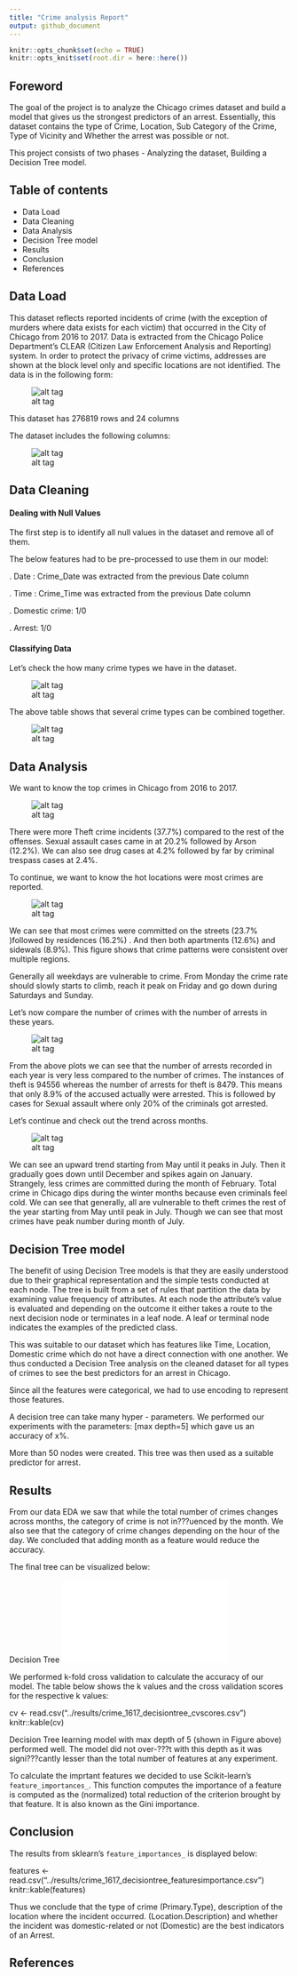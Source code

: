 ```yaml
---
title: "Crime analysis Report"
output: github_document
---
```


```r
knitr::opts_chunk$set(echo = TRUE)
knitr::opts_knit$set(root.dir = here::here())
```

## Foreword

The goal of the project is to analyze the Chicago crimes dataset and build a model that gives us the strongest predictors of an arrest. Essentially, this dataset contains the type of Crime, Location, Sub Category of the Crime, Type of Vicinity and Whether the arrest was possible or not.

This project consists of two phases - Analyzing the dataset, Building a Decision Tree model.

## Table of contents

- Data Load
- Data Cleaning
- Data Analysis
- Decision Tree model
- Results
- Conclusion
- References

## Data Load

This dataset reflects reported incidents of crime (with the exception of murders where data exists for each victim) that occurred in the City of Chicago from 2016 to 2017. Data is extracted from the Chicago Police Department's CLEAR (Citizen Law Enforcement Analysis and Reporting) system. In order to protect the privacy of crime victims, addresses are shown at the block level only and specific locations are not identified. The data is in the following form:

![alt tag](../img/screenshot_data_load.png)

This dataset has 276819 rows and 24 columns 

The dataset includes the following columns:

![alt tag](../img/data_dict.png)

## Data Cleaning

#### Dealing with Null Values

The first step is to identify all null values in the dataset and remove all of them.

The below features had to be pre-processed to use them in our model: 

. Date : Crime_Date was extracted from the previous Date column 

. Time : Crime_Time was extracted from the previous Date column 

. Domestic crime: 1/0

. Arrest: 1/0 

#### Classifying Data

Let's check the how many crime types we have in the dataset.

![alt tag](../img/data_dict.png)

The above table shows that several crime types can be combined together.

![alt tag](../img/data_dict.png)

## Data Analysis

We want to know the top crimes in Chicago from 2016 to 2017.

![alt tag](../img/crime_type_bar.png)

There were more Theft crime incidents (37.7%) compared to the rest of the offenses. Sexual assault cases came in at 20.2% followed by Arson (12.2%). We can also see drug cases at 4.2% followed by far by criminal trespass cases at 2.4%.

To continue, we want to know the hot locations were most crimes are reported.

![alt tag](../img/crime_loc_bar.png)

We can see that most crimes were committed on the streets (23.7% )followed by residences (16.2%) . And then both apartments (12.6%) and sidewals (8.9%). This figure shows that crime patterns were consistent over multiple regions.

Generally all weekdays are vulnerable to crime. From Monday the crime rate should slowly starts to climb, reach it peak on Friday and go down during Saturdays and Sunday.

Let's now compare the number of crimes with the number of arrests in these years.

![alt tag](../img/arrest_count_plot.png)

From the above plots we can see that the number of arrests recorded in each year is very less compared to the number of crimes. The instances of theft is 94556 whereas the number of arrests for theft is 8479. This means that only 8.9% of the accused actually were arrested. This is followed by cases for Sexual assault where only 20% of the criminals got arrested.

Let's continue and check out the trend across months.

![alt tag](../img/arrest_month_plot.png)

We can see an upward trend starting from May until it peaks in July. Then it gradually goes down until December and spikes again on January. Strangely, less crimes are committed during the month of February. Total crime in Chicago dips during the winter months because even criminals feel cold. We can see that generally, all are vulnerable to theft crimes the rest of the year starting from May until peak in July. Though we can see that most crimes have peak number during month of July.

## Decision Tree model

The benefit of using Decision Tree models is that they are easily understood due to their graphical representation and the simple tests conducted at each node. The tree is built from a set of rules that partition the data by examining value frequency of attributes. At each node the attribute's value is evaluated and depending on the outcome it either takes a route to the next decision node or terminates in a leaf node. A leaf or terminal node indicates the examples of the predicted class.

This was suitable to our dataset which has features like Time, Location, Domestic crime which do not have a direct connection with one another. We thus conducted a Decision Tree analysis on the cleaned dataset for all types of crimes to see the best predictors for an arrest in Chicago. 

Since all the features were categorical, we had to use encoding to represent those features. 

A decision tree can take many hyper - parameters. We performed our experiments with the parameters: [max depth=5] which gave us an accuracy of x%.

More than 50 nodes were created. This tree was then used as a suitable predictor for arrest. 

## Results

From our data EDA we saw that while the total number of crimes changes across months, the category of crime is not in???uenced by the month. We also see that the category of crime changes depending on the hour of the day.  We concluded that adding month as a feature would reduce the accuracy.

The final tree can be visualized below:

Decision Tree
![alt tag](../img/Crime_Tree.pdf)

We performed k-fold cross validation to calculate the accuracy of our model. The table below shows the k values and the cross validation scores for the respective k values:

cv <- read.csv("../results/crime_1617_decisiontree_cvscores.csv")
knitr::kable(cv)

Decision Tree learning model with max depth of 5 (shown in Figure above) performed well. The model did not over-???t with this depth as it was signi???cantly lesser than the total number of features at any experiment. 

To calculate the imprtant features we decided to use Scikit-learn's `feature_importances_`. This function computes the importance of a feature is computed as the (normalized) total reduction of the criterion brought by that feature. It is also known as the Gini importance.

## Conclusion

The results from sklearn's `feature_importances_` is displayed below:

features <- read.csv("../results/crime_1617_decisiontree_featuresimportance.csv")
knitr::kable(features)

Thus we conclude that the type of crime (Primary.Type), description of the location where the incident occurred. (Location.Description) and whether the incident was domestic-related or not (Domestic) are the best indicators of an Arrest.

## References

